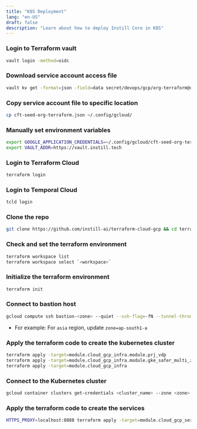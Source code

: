 ```yaml
---
title: "K8S Deployment"
lang: "en-US"
draft: false
description: "Learn about how to deploy Instill Core in K8S"
---
```


### Login to Terraform vault

```bash
vault login -method=oidc
```
### Download service account access file

```bash
vault kv get -format=json -field=data secret/devops/gcp/org-terraform@cft-seed-8314.iam.gserviceaccount.com > cft-seed-org-terraform.json
```

### Copy service account file to specific location

```bash
cp cft-seed-org-terraform.json ~/.config/gcloud/
```
### Manually set environment variables

```bash
export GOOGLE_APPLICATION_CREDENTIALS=~/.config/gcloud/cft-seed-org-terraform.json
export VAULT_ADDR=https://vault.instill.tech
```

### Login to Terraform Cloud

```bash
terraform login
```

### Login to Temporal Cloud

```bash
tcld login
```

### Clone the repo

```bash
git clone https://github.com/instill-ai/terraform-cloud-gcp && cd terraform-cloud-gcp
```

### Check and set the terraform environment

```bash
terraform workspace list
terraform workspace select `<workspace>`
```

### Initialize the terraform environment

```bash
terraform init
```

### Connect to bastion host

```bash
gcloud compute ssh bastion-<zone> --quiet --ssh-flag=-fN --tunnel-through-iap --project prj-c-bastion-212b --zone <zone> -- -4 L8888:127.0.0.1:8888
```
- For example: For `asia` region, update `zone=ap-south1-a`

### Apply the terraform code to create the kubernetes cluster

```bash
terraform apply -target=module.cloud_gcp_infra.module.prj_vdp
terraform apply -target=module.cloud_gcp_infra.module.gke_safer_multi_zonal_cluster
terraform apply -target=module.cloud_gcp_infra
```

### Connect to the Kubernetes cluster

```bash
gcloud container clusters get-credentials <cluster_name> --zone <zone> --project <project_id>
```

### Apply the terraform code to create the services

```bash
HTTPS_PROXY=localhost:8888 terraform apply -target=module.cloud_gcp_services
```
